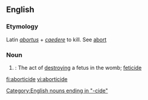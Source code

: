 ==English==

===Etymology===
Latin ''[[abortus]]'' + ''[[caedere]]'' to kill. See [[abort]]
===Noun===
{{en-noun}}

# {{medicine}}: The act of [[destroying]] a fetus in the womb; [[feticide]]

[[Category:English nouns ending in "-cide"]]
[[fi:aborticide]]
[[vi:aborticide]]